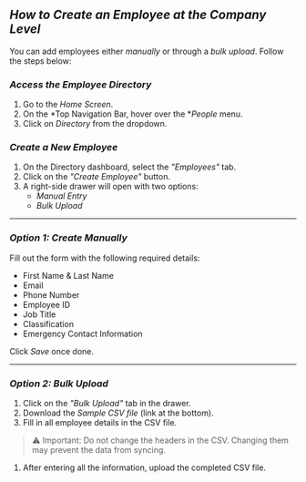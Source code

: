 ## *How to Create an Employee at the Company Level*

You can add employees either *manually* or through a *bulk upload*. Follow the steps below:

### *Access the Employee Directory*

1. Go to the *Home Screen*.
2. On the *Top Navigation Bar, hover over the **People* menu.
3. Click on *Directory* from the dropdown.

### *Create a New Employee*

1. On the Directory dashboard, select the *"Employees"* tab.
2. Click on the *"Create Employee"* button.
3. A right-side drawer will open with two options:
    - *Manual Entry*
    - *Bulk Upload*

---

### *Option 1: Create Manually*

Fill out the form with the following required details:

- First Name & Last Name
- Email
- Phone Number
- Employee ID
- Job Title
- Classification
- Emergency Contact Information

Click *Save* once done.

---

### *Option 2: Bulk Upload*

1. Click on the *"Bulk Upload"* tab in the drawer.
2. Download the *Sample CSV file* (link at the bottom).
3. Fill in all employee details in the CSV file.

> ⚠ Important: Do not change the headers in the CSV. Changing them may prevent the data from syncing.
> 
1. After entering all the information, upload the completed CSV file.

